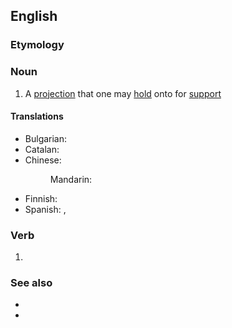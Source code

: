 {{also|hand-hold}}
==English==

===Etymology===
{{compound|en|hand|hold}}

===Noun===
{{en-noun}}

# A [[projection]] that one may [[hold]] onto for [[support]]

====Translations====
{{trans-top|projection to hold}}
* Bulgarian: {{t+|bg|ръкохватка|f}}
* Catalan: {{t+|ca|agafador|m}}
* Chinese:
*: Mandarin: {{t-needed|cmn}}
{{trans-mid}}
* Finnish: {{t+|fi|kädensija}}
* Spanish: {{t+|es|agarradera|f}}, {{t|es|asidero|m}}
{{trans-bottom}}

===Verb===
{{en-verb|handholds|handholding|handheld}}

# {{alt form|en|hand-hold}}

===See also===
* {{l|en|foothold}}
* {{l|en|handrail}}